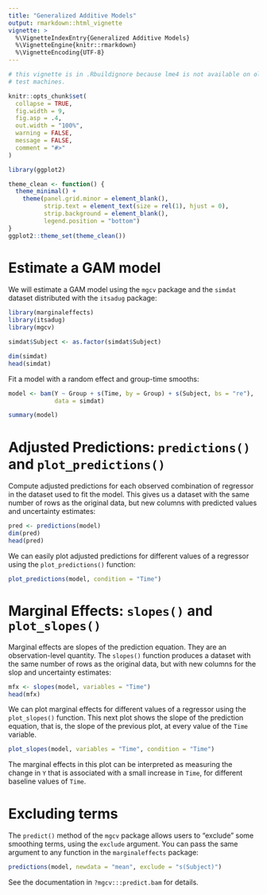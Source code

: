 ```yaml
---
title: "Generalized Additive Models"
output: rmarkdown::html_vignette
vignette: >
  %\VignetteIndexEntry{Generalized Additive Models}
  %\VignetteEngine{knitr::rmarkdown}
  %\VignetteEncoding{UTF-8}
---
```


```r
# this vignette is in .Rbuildignore because lme4 is not available on old CRAN
# test machines.

knitr::opts_chunk$set(
  collapse = TRUE,
  fig.width = 9,
  fig.asp = .4,
  out.width = "100%",
  warning = FALSE,
  message = FALSE,
  comment = "#>"
)

library(ggplot2)

theme_clean <- function() {
  theme_minimal() +
    theme(panel.grid.minor = element_blank(),
          strip.text = element_text(size = rel(1), hjust = 0),
          strip.background = element_blank(),
          legend.position = "bottom")
}
ggplot2::theme_set(theme_clean())
```

# Estimate a GAM model

We will estimate a GAM model using the `mgcv` package and the `simdat` dataset distributed with the `itsadug` package:

```r
library(marginaleffects)
library(itsadug)
library(mgcv)

simdat$Subject <- as.factor(simdat$Subject)

dim(simdat)
head(simdat)
```

Fit a model with a random effect and group-time smooths:

```r
model <- bam(Y ~ Group + s(Time, by = Group) + s(Subject, bs = "re"),
             data = simdat)

summary(model)
```

# Adjusted Predictions: `predictions()` and `plot_predictions()`

Compute adjusted predictions for each observed combination of regressor in the dataset used to fit the model. This gives us a dataset with the same number of rows as the original data, but new columns with predicted values and uncertainty estimates:

```r
pred <- predictions(model)
dim(pred)
head(pred)
```

We can easily plot adjusted predictions for different values of a regressor using the `plot_predictions()` function:

```r
plot_predictions(model, condition = "Time")
```

# Marginal Effects: `slopes()` and `plot_slopes()`

Marginal effects are slopes of the prediction equation. They are an observation-level quantity. The `slopes()` function produces a dataset with the same number of rows as the original data, but with new columns for the slop and uncertainty estimates:

```r
mfx <- slopes(model, variables = "Time")
head(mfx)
```

We can plot marginal effects for different values of a regressor using the `plot_slopes()` function.
This next plot shows the slope of the prediction equation, that is, the slope of the previous plot, at every value of the `Time` variable.

```r
plot_slopes(model, variables = "Time", condition = "Time")
```

The marginal effects in this plot can be interpreted as measuring the change in `Y` that is associated with a small increase in `Time`, for different baseline values of `Time`.

# Excluding terms

The `predict()` method of the `mgcv` package allows users to "exclude" some smoothing terms, using the `exclude` argument. You can pass the same argument to any function in the `marginaleffects` package:

```r
predictions(model, newdata = "mean", exclude = "s(Subject)")
```

See the documentation in `?mgcv:::predict.bam` for details.

